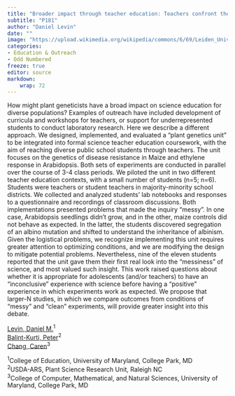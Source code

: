 ```yaml
---
title: "Broader impact through teacher education: Teachers confront the messiness of scientific practice"
subtitle: "P181"
author: "Daniel Levin"
date: ""
image: "https://upload.wikimedia.org/wikipedia/commons/6/69/Leiden_University_Library_-_Seikei_Zusetsu_vol._19%2C_page_019_-_%E7%8E%89%E8%9C%80%E9%BB%8D_-_Zea_mays_L.%2C_1804.jpg"
categories: 
- Education & Outreach
- Odd Numbered
freeze: true
editor: source
markdown: 
    wrap: 72
---
```


How might plant geneticists have a broad impact on science education for diverse populations? Examples of outreach have included development of curricula and workshops for teachers, or support for underrepresented students to conduct laboratory research. Here we describe a different approach. We designed, implemented, and evaluated a “plant genetics unit” to be integrated into formal science teacher education coursework, with the aim of reaching diverse public school students through teachers. The unit focuses on the genetics of disease resistance in Maize and ethylene response in Arabidopsis. Both sets of experiments are conducted in parallel over the course of 3-4 class periods. We piloted the unit in two different teacher education contexts, with a small number of students (n=5; n=6). Students were teachers or student teachers in majority-minority school districts. We collected and analyzed students’ lab notebooks and responses to a questionnaire and recordings of classroom discussions. Both implementations presented problems that made the inquiry “messy”. In one case, Arabidopsis seedlings didn’t grow, and in the other, maize controls did not behave as expected. In the latter, the students discovered segregation of an albino mutation and shifted to understand the inheritance of albinism. Given the logistical problems, we recognize implementing this unit requires greater attention to optimizing conditions, and we are modifying the design to mitigate potential problems. Nevertheless, nine of the eleven students reported that the unit gave them their first real look into the “messiness” of science, and most valued such insight. This work raised questions about whether it is appropriate for adolescents (and/or teachers) to have an “inconclusive” experience with science before having a “positive” experience in which experiments work as expected. We propose that larger-N studies, in which we compare outcomes from conditions of “messy” and “clean” experiments, will provide greater insight into this debate.

<a href='mailto:dlevin2@umd.edu'>Levin, Daniel M.</a><sup>1</sup><br><a href='mailto:pjbalint@ncsu.edu'>Balint-Kurti, Peter</a><sup>2</sup><br><a href='mailto:carenc@umd.edu'>Chang, Caren</a><sup>3</sup><br>

<sup>1</sup>College of Education, University of Maryland, College Park, MD<br><sup>2</sup>USDA-ARS, Plant Science Research Unit, Raleigh NC<br><sup>3</sup>College of Computer, Mathematical, and Natural Sciences, University of Maryland, College Park, MD<br>